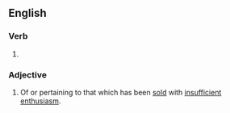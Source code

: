 ==English==

===Verb===
{{head|en|verb form}}

# {{en-past of|undersell}}

===Adjective===
{{en-adj}}
# Of or pertaining to that which has been [[sold]] with [[insufficient]] [[enthusiasm]].